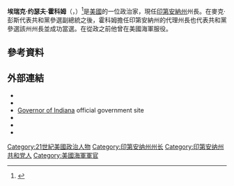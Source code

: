 {{noteTA
|1=zh-cn:霍尔库姆;zh-hant:霍科姆;
|2=zh-cn:埃里克;zh-hant:埃瑞克;
}}
{{Infobox officeholder
|name         =埃瑞克·霍科姆<br><small>{{lang|en|Eric Holcomb}}</small>
|image        =  Lt Gov Holcomb (2).jpg
| office      = 第51任[[印第安納州州長|印第安納州州長]]
| term_start  = 2017年1月9日
|lieutenant   ={{tsl|en|Suzanne Crouch|蘇珊娜·克勞奇}}
|predecessor=[[麥克·彭斯|麥克·彭斯]]
|office1        = 第51任{{tsl|en|Lieutenant Governor of Indiana|印第安納州副州長}}
|term_start1   = 2016年3月3日
|term_end1     = 2017年1月9日
|governor1     = [[麥克·彭斯|麥克·彭斯]]
|predecessor1  = {{tsl|en|Sue Ellspermann|蘇·艾波曼}}
|successor1    = {{tsl|en|Suzanne Crouch|蘇珊娜·克勞奇}}
|birth_name   = Eric Joseph Holcomb<br>埃瑞克·約瑟夫·霍科姆
|birth_date   = {{birth date and age|1968|05|02}}
|birth_place  = {{flag|United States}}[[印第安納州|印第安納州]]文森斯
|death_date   = 
|death_place  = 
|party        = [[共和黨_(美國)|共和黨]]
|spouse       = 珍妮特·霍科姆
|residence    = 印第安納州州長官邸
|education    = 漢諾威學院
|website      = {{url|in.gov/gov|Government website}}
|allegiance   = {{flag|United States}}
|branch       = {{flag|United States Navy}}
|serviceyears = 1990–1996
}}
'''埃瑞克·约瑟夫·霍科姆'''（{{lang-en|Eric Joseph Holcomb}}，{{bd|1968年|5月2日}}）<ref>{{cite web|url=http://actioncenter.capwiz.com/bio/id/30280|title=Lt. Governor Eric Holcomb (R-Indiana) biography|work=capwiz.com|accessdate=August 2, 2016|archive-date=2019-06-06|archive-url=https://web.archive.org/web/20190606002555/http://actioncenter.capwiz.com/bio/id/30280|dead-url=no}}</ref>是[[美國|美國]]的一位政治家，現任[[印第安納州|印第安納州]]州長。在麥克·彭斯代表共和黨參選副總統之後，霍科姆擔任印第安納州的代理州長也代表共和黨參選該州州長並成功當選。在從政之前他曾在美國海軍服役。

==參考資料==
{{reflist|30em}}
==外部連結==
*{{Commons category-inline}}
*{{cite web|url=http://www.in.gov/lg/2347.htm|title=Biography of Eric Holcomb|publisher=IN.gov|accessdate=2016-11-09|archive-date=2020-10-17|archive-url=https://web.archive.org/web/20201017125958/https://www.in.gov/lg/2347.htm|dead-url=no}}
*[https://www.in.gov/gov/ Governor of Indiana] {{Wayback|url=https://www.in.gov/gov/ |date=20220327103538 }} official government site
*{{Curlie|Regional/North_America/United_States/Indiana/Government/Executive/Governor_Eric_Holcomb}}
*{{CongLinks|votesmart=34349}}
*{{C-SPAN|ericholcomb}}

{{normdaten}}
{{DEFAULTSORT:Holcomb}}
[[Category:21世紀美國政治人物|Category:21世紀美國政治人物]]
[[Category:印第安纳州州长|Category:印第安纳州州长]]
[[Category:印第安纳州共和党人|Category:印第安纳州共和党人]]
[[Category:美國海軍軍官|Category:美國海軍軍官]]